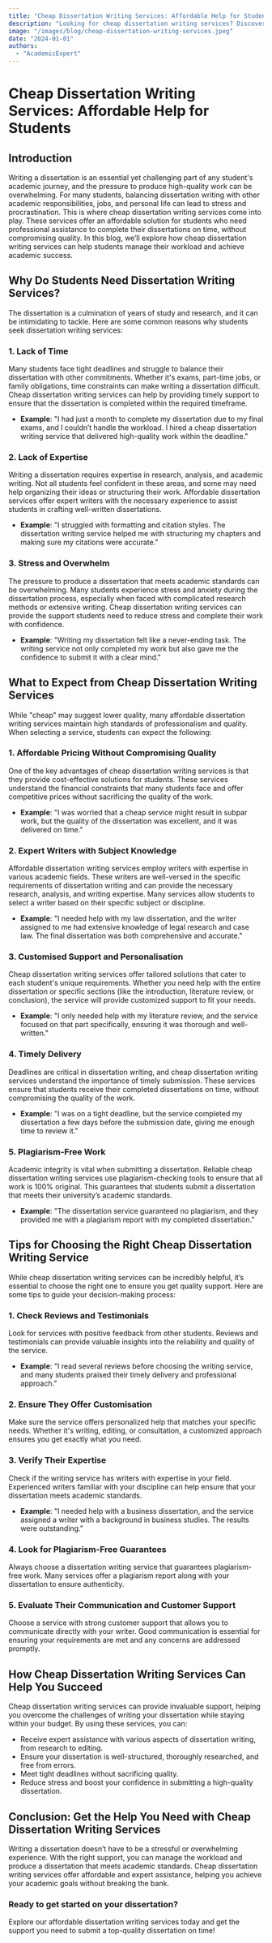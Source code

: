 ```yaml
---
title: "Cheap Dissertation Writing Services: Affordable Help for Students"
description: "Looking for cheap dissertation writing services? Discover how affordable professional help can support your dissertation success without compromising quality."
image: "/images/blog/cheap-dissertation-writing-services.jpeg"
date: "2024-01-01"
authors:
  - "AcademicExpert"
---
```


# Cheap Dissertation Writing Services: Affordable Help for Students

## Introduction

Writing a dissertation is an essential yet challenging part of any student's academic journey, and the pressure to produce high-quality work can be overwhelming. For many students, balancing dissertation writing with other academic responsibilities, jobs, and personal life can lead to stress and procrastination. This is where cheap dissertation writing services come into play. These services offer an affordable solution for students who need professional assistance to complete their dissertations on time, without compromising quality. In this blog, we’ll explore how cheap dissertation writing services can help students manage their workload and achieve academic success.

## Why Do Students Need Dissertation Writing Services?

The dissertation is a culmination of years of study and research, and it can be intimidating to tackle. Here are some common reasons why students seek dissertation writing services:

### 1. Lack of Time

Many students face tight deadlines and struggle to balance their dissertation with other commitments. Whether it's exams, part-time jobs, or family obligations, time constraints can make writing a dissertation difficult. Cheap dissertation writing services can help by providing timely support to ensure that the dissertation is completed within the required timeframe.

- **Example**: "I had just a month to complete my dissertation due to my final exams, and I couldn’t handle the workload. I hired a cheap dissertation writing service that delivered high-quality work within the deadline."

### 2. Lack of Expertise

Writing a dissertation requires expertise in research, analysis, and academic writing. Not all students feel confident in these areas, and some may need help organizing their ideas or structuring their work. Affordable dissertation services offer expert writers with the necessary experience to assist students in crafting well-written dissertations.

- **Example**: "I struggled with formatting and citation styles. The dissertation writing service helped me with structuring my chapters and making sure my citations were accurate."

### 3. Stress and Overwhelm

The pressure to produce a dissertation that meets academic standards can be overwhelming. Many students experience stress and anxiety during the dissertation process, especially when faced with complicated research methods or extensive writing. Cheap dissertation writing services can provide the support students need to reduce stress and complete their work with confidence.

- **Example**: "Writing my dissertation felt like a never-ending task. The writing service not only completed my work but also gave me the confidence to submit it with a clear mind."

## What to Expect from Cheap Dissertation Writing Services

While "cheap" may suggest lower quality, many affordable dissertation writing services maintain high standards of professionalism and quality. When selecting a service, students can expect the following:

### 1. Affordable Pricing Without Compromising Quality

One of the key advantages of cheap dissertation writing services is that they provide cost-effective solutions for students. These services understand the financial constraints that many students face and offer competitive prices without sacrificing the quality of the work.

- **Example**: "I was worried that a cheap service might result in subpar work, but the quality of the dissertation was excellent, and it was delivered on time."

### 2. Expert Writers with Subject Knowledge

Affordable dissertation writing services employ writers with expertise in various academic fields. These writers are well-versed in the specific requirements of dissertation writing and can provide the necessary research, analysis, and writing expertise. Many services allow students to select a writer based on their specific subject or discipline.

- **Example**: "I needed help with my law dissertation, and the writer assigned to me had extensive knowledge of legal research and case law. The final dissertation was both comprehensive and accurate."

### 3. Customised Support and Personalisation

Cheap dissertation writing services offer tailored solutions that cater to each student's unique requirements. Whether you need help with the entire dissertation or specific sections (like the introduction, literature review, or conclusion), the service will provide customized support to fit your needs.

- **Example**: "I only needed help with my literature review, and the service focused on that part specifically, ensuring it was thorough and well-written."

### 4. Timely Delivery

Deadlines are critical in dissertation writing, and cheap dissertation writing services understand the importance of timely submission. These services ensure that students receive their completed dissertations on time, without compromising the quality of the work.

- **Example**: "I was on a tight deadline, but the service completed my dissertation a few days before the submission date, giving me enough time to review it."

### 5. Plagiarism-Free Work

Academic integrity is vital when submitting a dissertation. Reliable cheap dissertation writing services use plagiarism-checking tools to ensure that all work is 100% original. This guarantees that students submit a dissertation that meets their university’s academic standards.

- **Example**: "The dissertation service guaranteed no plagiarism, and they provided me with a plagiarism report with my completed dissertation."

## Tips for Choosing the Right Cheap Dissertation Writing Service

While cheap dissertation writing services can be incredibly helpful, it’s essential to choose the right one to ensure you get quality support. Here are some tips to guide your decision-making process:

### 1. Check Reviews and Testimonials

Look for services with positive feedback from other students. Reviews and testimonials can provide valuable insights into the reliability and quality of the service.

- **Example**: "I read several reviews before choosing the writing service, and many students praised their timely delivery and professional approach."

### 2. Ensure They Offer Customisation

Make sure the service offers personalized help that matches your specific needs. Whether it's writing, editing, or consultation, a customized approach ensures you get exactly what you need.

### 3. Verify Their Expertise

Check if the writing service has writers with expertise in your field. Experienced writers familiar with your discipline can help ensure that your dissertation meets academic standards.

- **Example**: "I needed help with a business dissertation, and the service assigned a writer with a background in business studies. The results were outstanding."

### 4. Look for Plagiarism-Free Guarantees

Always choose a dissertation writing service that guarantees plagiarism-free work. Many services offer a plagiarism report along with your dissertation to ensure authenticity.

### 5. Evaluate Their Communication and Customer Support

Choose a service with strong customer support that allows you to communicate directly with your writer. Good communication is essential for ensuring your requirements are met and any concerns are addressed promptly.

## How Cheap Dissertation Writing Services Can Help You Succeed

Cheap dissertation writing services can provide invaluable support, helping you overcome the challenges of writing your dissertation while staying within your budget. By using these services, you can:

- Receive expert assistance with various aspects of dissertation writing, from research to editing.
- Ensure your dissertation is well-structured, thoroughly researched, and free from errors.
- Meet tight deadlines without sacrificing quality.
- Reduce stress and boost your confidence in submitting a high-quality dissertation.

## Conclusion: Get the Help You Need with Cheap Dissertation Writing Services

Writing a dissertation doesn’t have to be a stressful or overwhelming experience. With the right support, you can manage the workload and produce a dissertation that meets academic standards. Cheap dissertation writing services offer affordable and expert assistance, helping you achieve your academic goals without breaking the bank.

### Ready to get started on your dissertation?

Explore our affordable dissertation writing services today and get the support you need to submit a top-quality dissertation on time!
